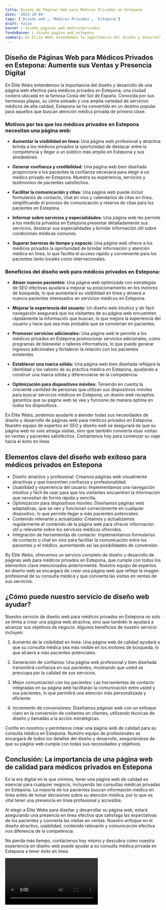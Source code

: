 ```yaml
---
title: Diseño de Páginas Web para Médicos Privados en Estepona
date: '2023-10-04'
tags: ['Diseño web', 'Médicos Privados', 'Estepona']
draft: false
banner : diseño_paginas_web_médicosprivados
fondoBanner : diseño_pagina_web_estepona
summary: En Élite Webs entendemos la importancia del diseño y desarrollo de una página web efectiva para médicos privados en Estepona, una ciudad costera ubicada en la famosa Costa del Sol de España. Conocida por sus hermosas playas, su clima soleado y una amplia variedad de servicios médicos de alta calidad, Estepona se ha convertido en un destino popular para aquellos que buscan atención médica privada de primera clase.
---
```


## **Diseño de Páginas Web para Médicos Privados en Estepona: Aumente sus Ventas y Presencia Digital**

En Élite Webs entendemos la importancia del diseño y desarrollo de una página web efectiva para médicos privados en Estepona, una ciudad costera ubicada en la famosa Costa del Sol de España. Conocida por sus hermosas playas, su clima soleado y una amplia variedad de servicios médicos de alta calidad, Estepona se ha convertido en un destino popular para aquellos que buscan atención médica privada de primera clase.

### **Motivos por los que los médicos privados en Estepona necesitan una página web:**

- **Aumentar la visibilidad en línea:** Una página web profesional y atractiva brinda a los médicos privados la oportunidad de destacar entre la competencia y llegar a un público más amplio en Estepona y sus alrededores.

- **Generar confianza y credibilidad:** Una página web bien diseñada proporciona a los pacientes la confianza necesaria para elegir a un médico privado en Estepona. Muestra su experiencia, servicios y testimonios de pacientes satisfechos.

- **Facilitar la comunicación y citas:** Una página web puede incluir formularios de contacto, chat en vivo y calendarios de citas en línea, simplificando el proceso de comunicación y reserva de citas para los pacientes en Estepona.

- **Informar sobre servicios y especialidades:** Una página web les permite a los médicos privados en Estepona presentar detalladamente sus servicios, destacar sus especialidades y brindar información útil sobre condiciones médicas comunes.

- **Superar barreras de tiempo y espacio:** Una página web ofrece a los médicos privados la oportunidad de brindar información y atención médica en línea, lo que facilita el acceso rápido y conveniente para los pacientes tanto locales como internacionales.

### **Beneficios del diseño web para médicos privados en Estepona:**

- **Atraer nuevos pacientes:** Una página web optimizada con estrategias de SEO efectivas ayudará a mejorar su posicionamiento en los motores de búsqueda, lo que aumentará su visibilidad en línea y atraerá a nuevos pacientes interesados en servicios médicos en Estepona.

- **Mejorar la experiencia del usuario:** Un diseño web intuitivo y de fácil navegación asegurará que los visitantes de su página web encuentren rápidamente la información que buscan, lo que mejora la experiencia del usuario y hace que sea más probable que se conviertan en pacientes.

- **Promover servicios adicionales:** Una página web le permite a los médicos privados en Estepona promocionar servicios adicionales, como programas de bienestar o talleres informativos, lo que puede generar ingresos adicionales y fortalecer la relación con los pacientes existentes.

- **Establecer una marca sólida:** Una página web bien diseñada reflejará la identidad y los valores de su práctica médica en Estepona, ayudando a construir una marca sólida y diferenciarse de la competencia.

- **Optimización para dispositivos móviles:** Teniendo en cuenta la creciente cantidad de personas que utilizan sus dispositivos móviles para buscar servicios médicos en Estepona, un diseño web receptivo garantiza que su página web se vea y funcione de manera óptima en todos los dispositivos.

En Élite Webs, podemos ayudarle a atender todas sus necesidades de diseño y desarrollo de páginas web para médicos privados en Estepona. Nuestro equipo de expertos en SEO y diseño web se asegurará de que su página web no solo atraiga visitas, sino que también convierta esas visitas en ventas y pacientes satisfechos. Contáctenos hoy para comenzar su viaje hacia el éxito en línea.

<GifSeo />

<Cta />

## Elementos clave del diseño web exitoso para médicos privados en Estepona

- Diseño atractivo y profesional: Creamos páginas web visualmente atractivas y que transmiten confianza y profesionalidad.
- Usabilidad y experiencia del usuario: Implementamos una navegación intuitiva y fácil de usar para que los visitantes encuentren la información que necesitan de forma rápida y sencilla.
- Optimización para dispositivos móviles: Diseñamos páginas web adaptativas, que se ven y funcionan correctamente en cualquier dispositivo, lo que permite llegar a más pacientes potenciales.
- Contenido relevante y actualizado: Creamos y actualizamos regularmente el contenido de la página web para ofrecer información útil y relevante sobre los servicios médicos ofrecidos.
- Integración de herramientas de contacto: Implementamos formularios de contacto o chat en vivo para facilitar la comunicación entre los pacientes y el médico, aumentando así las posibilidades de conversión.

By Élite Webs, ofrecemos un servicio completo de diseño y desarrollo de páginas web para médicos privados en Estepona, que cumple con todos los elementos clave mencionados anteriormente. Nuestro equipo de expertos en diseño web se encargará de crear una página web que refleje la imagen profesional de su consulta médica y que convierta las visitas en ventas de sus servicios.

## ¿Cómo puede nuestro servicio de diseño web ayudar?

Nuestro servicio de diseño web para médicos privados en Estepona no solo se limita a crear una página web atractiva, sino que también le ayudará a alcanzar sus objetivos de negocio. Algunos beneficios de nuestro servicio incluyen:

1. Aumento de la visibilidad en línea: Una página web de calidad ayudará a que su consulta médica sea más visible en los motores de búsqueda, lo que atraerá a más pacientes potenciales.

2. Generación de confianza: Una página web profesional y bien diseñada transmitirá confianza en sus pacientes, mostrando que usted se preocupa por la calidad de sus servicios.

3. Mejor comunicación con los pacientes: Las herramientas de contacto integradas en su página web facilitarán la comunicación entre usted y sus pacientes, lo que permitirá una atención más personalizada y eficiente.

4. Incremento de conversiones: Diseñamos páginas web con un enfoque claro en la conversión de visitantes en clientes, utilizando técnicas de diseño y llamadas a la acción estratégicas.

Confíe en nosotros y permítanos crear una página web de calidad para su consulta médica en Estepona. Nuestro equipo de profesionales se encargará de todos los detalles del diseño y desarrollo, asegurándose de que su página web cumpla con todas sus necesidades y objetivos.

## Conclusión: La importancia de una página web de calidad para médicos privados en Estepona

En la era digital en la que vivimos, tener una página web de calidad es esencial para cualquier negocio, incluyendo las consultas médicas privadas en Estepona. La mayoría de los pacientes buscan información médica en línea antes de tomar decisiones sobre su atención médica, por lo que es vital tener una presencia en línea profesional y accesible.

Al elegir a Élite Webs para diseñar y desarrollar su página web, estará asegurando una presencia en línea efectiva que satisfaga las expectativas de los pacientes y convierta las visitas en ventas. Nuestro enfoque en el diseño atractivo, usabilidad, contenido relevante y comunicación efectiva nos diferencia de la competencia.

No pierda más tiempo, contáctenos hoy mismo y descubra cómo nuestra experiencia en diseño web puede ayudar a su consulta médica privada en Estepona a tener éxito en línea.

<Video />

<CtaBot job='Médicos Privados' city='Estepona'/>

<Gmaps query='Estepona+españa+maps' />